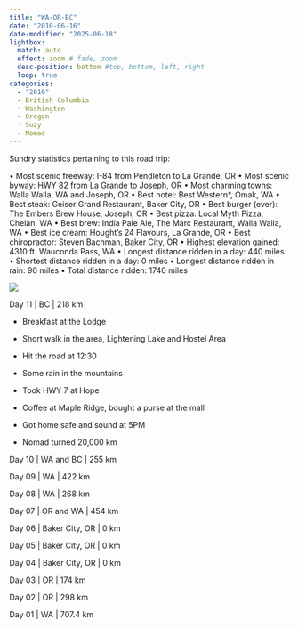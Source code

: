 ```yaml
---
title: "WA-OR-BC"
date: "2010-06-16"
date-modified: "2025-06-18"
lightbox:
  match: auto
  effect: zoom # fade, zoom
  desc-position: bottom #top, bottom, left, right
  loop: true
categories:
  - "2010"
  - British Columbia
  - Washington
  - Oregon
  - Suzy
  - Nomad
---
```


Sundry statistics pertaining to this road trip:

• Most scenic freeway: I-84 from Pendleton to La Grande, OR • Most scenic byway: HWY 82 from La Grande to Joseph, OR • Most charming towns: Walla Walla, WA and Joseph, OR • Best hotel: Best Western\*, Omak, WA • Best steak: Geiser Grand Restaurant, Baker City, OR • Best burger (ever): The Embers Brew House, Joseph, OR • Best pizza: Local Myth Pizza, Chelan, WA • Best brew: India Pale Ale, The Marc Restaurant, Walla Walla, WA • Best ice cream: Hought’s 24 Flavours, La Grande, OR • Best chiropractor: Steven Bachman, Baker City, OR • Highest elevation gained: 4310 ft. Wauconda Pass, WA • Longest distance ridden in a day: 440 miles • Shortest distance ridden in a day: 0 miles • Longest distance ridden in rain: 90 miles • Total distance ridden: 1740 miles

![](images/ontheroadagain.jpeg)

Day 11 \| BC \| 218 km

-   Breakfast at the Lodge

-   Short walk in the area, Lightening Lake and Hostel Area

-   Hit the road at 12:30

-   Some rain in the mountains

-   Took HWY 7 at Hope

-   Coffee at Maple Ridge, bought a purse at the mall

-   Got home safe and sound at 5PM

-   Nomad turned 20,000 km

Day 10 \| WA and BC \| 255 km

Day 09 \| WA \| 422 km

Day 08 \| WA \| 268 km

Day 07 \| OR and WA \| 454 km

Day 06 \| Baker City, OR \| 0 km

Day 05 \| Baker City, OR \| 0 km

Day 04 \| Baker City, OR \| 0 km

Day 03 \| OR \| 174 km

Day 02 \| OR \| 298 km

Day 01 \| WA \| 707.4 km
